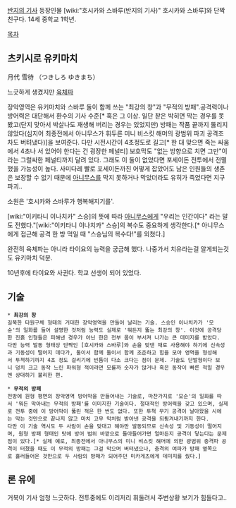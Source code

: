 [[반지의 기사]] 등장인물
[wiki:"호시카와 스바루(반지의 기사)" 호시카와 스바루]와 단짝 친구다. 14세 중학교 1학년.

[[목차]]

== 츠키시로 유키마치 ==
月代 雪待 （つきしろ ゆきまち）

느긋하게 생겼지만 [[육체파]]

장악영역은 유키마치와 스바루 둘이 함께 쓰는 "최강의 창"과 "무적의 방패".공격력이나 방어력은 대단해서 환수의 기사 수준[* 혹은 그 이상. 일단 찯은 박히면 막는 경우를 못 봤고(단지 맞아서 박살나도 재생해 버리는 경우는 있었지만) 방패는 작품 끝까지 뚫리지 않았다(심지어 최종전에서 아니무스가 휘두른 미니 비스킷 해머의 광범위 파괴 공격조차도 버텨냈다)]을 보여준다. 다만 시전시간이 4초정도로 길고[* 한 대 맞으면 죽는 싸움에서 4초나 서 있어야 한다는 건 굉장한 페널티] 보호막도 "없는 방향으로 치면 그만"이라는 그럴싸한 페널티까지 달려 있다. 그래도 이 둘이 없었다면 포세이돈 전투에서 전멸했을 가능성이 높다. 사미다레 빨로 포세이돈까진 어떻게 잡았어도 남은 인원들의 생존은 보장할 수 없기 때문에 [[아니무스]]를 막지 못하거나 막았더라도 유히가 죽었다면 지구 파괴..

소원은 '호시카와 스바루가 행복해지기를'.

[wiki:"이키타니 이나치카" 스승]의 뜻에 따라 [[아니무스]]에게 "우리는 인간이다" 라는 말도 전했다."[wiki:"이키타니 이나치카" 스승]의 복수도 중요하게 생각한다.[* 아니무스에게 접근해 공격 한 방 먹일 때 "스승님의 복수다!"를 외쳤다.]

완전히 육체파는 아니라 타이요의 능력을 궁금해 했다. 나중가서 치유라는걸 알게되는것도 유키마치 덕분.

10년후에 타이요와 사귄다.
학교 선생이 되어 있었다.

== 기술 ==
 * '''최강의 창'''
 길쭉한 타원구체 형태의 거대한 장악영역을 만들어 날리는 기술. 스승인 이나치카가 '모순'의 일화를 들어 설명한 것처럼 능력도 실제로 '뭐든지 뚫는 최강의 창'. 이것에 공격당한 진흙 인형들은 피해낸 경우가 아닌 한은 전부 몸이 부서져 나가는 큰 데미지를 받았다. 
 다만 능력 발동 형태상 단짝인 [호시카와 스바루]와 손을 맞댄 채로 사용해야 하기에 신속성과 기동성이 떨어지 데다가, 둘이서 함께 둘이서 함께 조준하고 힘을 모아 영역을 형성해서 투척하기까지 4초 정도 걸리기에 빈틈이 다소 크다는 점이 문제. 기술도 단발형이다 보니 덩치 크고 동작 느린 파워형 적이라면 모를까 숫자가 많거나 혹은 동작이 빠른 적일 경우엔 상대하기 불리한 편.

 * '''무적의 방패'''
 전방에 원형 평면의 장악영역 방어막을 만들어내는 기술로, 마찬가지로 '모순'의 일화를 따서 '뭐든 막아내는 무적의 방패'를 이미지한 기술이다. 절대적인 방어력을 갖고 있으며, 실제로 전투 중에 이 방어막이 뚫린 적은 한 번도 없다. 또한 투척 무기 공격이 날아왔을 시에는 막는 것만으로 끝나지 않고 마치 고무 막처럼 받아낸 공격을 되튕겨내기까지 한다.
 다만 이 기술 역시도 두 사람이 손을 맞대고 해야만 발동되므로 신속성 및 기동성이 떨어지며, 원형 방패 형태인 탓에 방어 범위 바깥으로 돌아들어가면 얼마든지 공격이 닿는다는 문제점이 있다.[* 실제 예로, 최종전에서 아니무스의 미니 비스킷 해머에 의한 광범위 충격파 공격이 터졌을 때도 이 무적의 방패는 그걸 막으며 버텨냈으나, 충격의 여파가 방패 옆쪽으로 흘러들어온 것만으로 두 사람의 방패가 되어주던 미카게츠에게 데미지를 줬다.]

== 론 유에 ==
거북이 기사 엄청 느긋하다. 전투중에도 이리저리 휘둘려서 주변상황 보기가 힘들다고..

